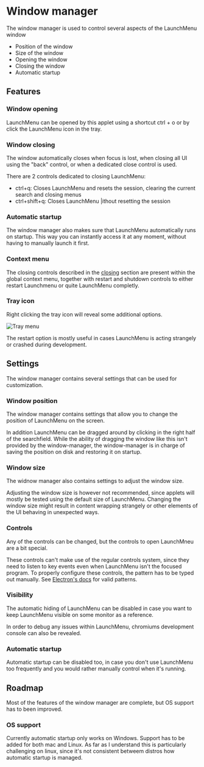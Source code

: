 # Window manager

The window manager is used to control several aspects of the LaunchMenu window

-   Position of the window
-   Size of the window
-   Opening the window
-   Closing the window
-   Automatic startup

<ScreenShot src="/applets/dictionary/banner.png" alt="Notes banner" />

## Features

### Window opening

LaunchMenu can be opened by this applet using a shortcut <Key>ctrl</Key> + <Key>o</Key>
or by click the LaunchMenu icon in the tray.

### Window closing

The window automatically closes when focus is lost, when closing all UI using the "back" control, or when a dedicated close control is used.

There are 2 controls dedicated to closing LaunchMenu:

-   <Key>ctrl</Key>+<Key>q</Key>: Closes LaunchMenu and resets the session,
    clearing the current search and closing menus
-   <Key>ctrl</Key>+<Key>shift</Key>+<Key>q</Key>: Closes LaunchMenu |ithout
    resetting the session

### Automatic startup

The window manager also makes sure that LaunchMenu automatically runs on startup. This way you can instantly access it at any moment, without having to manually launch it first.

### Context menu

The closing controls described in the [closing](#window-closing) section are present within the global context menu, together with restart and shutdown controls to either restart Launchmenu or quite LaunchMenu completly.

<ScreenRecording src="/videoTest2.mp4" />

### Tray icon

Right clicking the tray icon will reveal some additional options.

![Tray menu](/applets/window-manager/trayMenu.png)

The restart option is mostly useful in cases LaunchMenu is acting strangely or crashed during development.

## Settings

The window manager contains several settings that can be used for customization.

<ScreenShot src="/applets/dictionary/banner.png" alt="Settings overview" />

### Window position

The window manager contains settings that allow you to change the position of LaunchMenu on the screen.

<ScreenShot src="/applets/dictionary/banner.png" alt="LaunchMenu position" />

In addition LaunchMenu can be dragged around by clicking in the right half of the searchfield. While the ability of dragging the window like this isn't provided by the window-manager, the window-manager is in charge of saving the position on disk and restoring it on startup.

### Window size

The widnow manager also contains settings to adjust the window size.

<ScreenShot src="/applets/dictionary/banner.png" alt="LaunchMenu size" />

Adjusting the window size is however not recommended, since applets will mostly be tested using the default size of LaunchMenu. Changing the window size might result in content wrapping strangely or other elements of the UI behaving in unexpected ways.

### Controls

Any of the controls can be changed, but the controls to open LaunchMneu are a bit special.

These controls can't make use of the regular controls system, since they need to listen to key events even when LaunchMenu isn't the focused program. To properly configure these controls, the pattern has to be typed out manually. See [Electron's docs](https://www.electronjs.org/docs/api/accelerator) for valid patterns.

### Visibility

The automatic hiding of LaunchMenu can be disabled in case you want to keep LaunchMenu visible on some monitor as a reference.

In order to debug any issues within LaunchMenu, chromiums development console can also be revealed.

<ScreenShot src="/applets/dictionary/banner.png" alt="Visiblity controls" />

### Automatic startup

Automatic startup can be disabled too, in case you don't use LaunchMenu too frequently and you would rather manually control when it's running.

## Roadmap

Most of the features of the window manager are complete, but OS support has to been improved.

### OS support

Currently automatic startup only works on Windows. Support has to be added for both mac and Linux. As far as I understand this is particularly challenging on linux, since it's not consistent betweem distros how automatic startup is managed.
